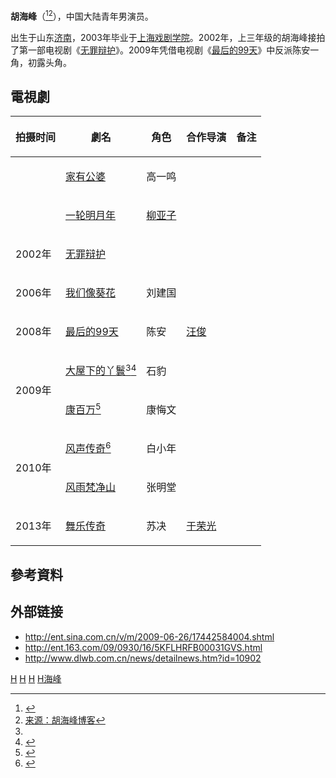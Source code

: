 {{About|中國男演員|前中共中央總書記胡錦濤之子|胡海峰}}
{{藝人
| 姓名 = 胡海峰
| 類型 = 男演员
| 圖片 = 
| 圖片尺寸 = 
| 圖片簡介 = 
| 本名 = 
| 外文名 = 
| 外文 = 
| 羅馬拼音 = 
| 英文名 = 
| 暱稱 = 
| 其他藝名 = 
| 國籍 = 
| 民族 = 
| 籍貫 = 
| 出生日期 = {{birth_date_and_age|1980|12|1}}
| 出生地點 = {{CHN}}[[山东省|山东]][[济南市|济南]]
| 逝世日期 = 
| 逝世地點 = 
| 職業 = 演员
| 語言 = [[汉语普通话|汉语普通话]]
| 三圍 = 
| 教育程度 = 大学
| 宗教信仰 = 
| 配偶 = 
| 兒女 = 
| 父母 = 
| 音樂類型 = 
| 演奏樂器 = 
| 出道地點 = 
| 出道作 = 
| 出道日期 = 
| 代表作 = 
| 活躍年代 = 
| 唱片公司 = 
| 經紀公司 = 
| 網站 = 
| 相關團體 = 
| 獎項 = 
| IMDb = 
| awards = 
| academyawards = 
| afiawards = 
| arielaward = 
| baftaawards = 
| cesarawards = 
| emmyawards = 
| filmfareawards = 
| geminiawards = 
| goldenglobeawards = 
| goldenraspberryawards = 
| goyaawards = 
| grammyawards = 
| olivierawards = 
| iftaawards = 
| imageaward = 
| nationalfilmawards = 
| screenactorsguildawards = 
| tonyawards = 
}}
'''胡海峰'''（{{bd|1980年|12月1日|||H}}<ref name="a1">{{cite web|title=康百万|url=http://www.foooood.cn/info/detail/52-9670.html|accessdate=2011-01-22|author=|date=2009-12-24|publisher=中食网|language=Zh-hans}}{{Dead link|date=2019年11月|bot=InternetArchiveBot|fix-attempted=yes}}</ref><ref>[http://blog.sina.com.cn/s/blog_4c18ce0f01000b2f.html 来源：胡海峰博客]{{Dead link|date=2018年7月|bot=InternetArchiveBot|fix-attempted=yes}}</ref>），中国大陆青年男演员。 

出生于山东[[济南|济南]]，2003年毕业于[[上海戏剧学院|上海戏剧学院]]。2002年，上三年级的胡海峰接拍了第一部电视剧《[[无罪辩护|无罪辩护]]》。2009年凭借电视剧《[[最后的99天|最后的99天]]》中反派陈安一角，初露头角。

==電視劇==
{|class="wikitable"
|- 
! 拍摄时间 !! 劇名 !! 角色 !! 合作导演 !! 备注
|-
| || [[家有公婆|家有公婆]] || 高一鸣 || ||
|-
| || [[一轮明月年|一轮明月年]] || [[柳亚子|柳亚子]]|| ||
|-
| 2002年 || [[无罪辩护|无罪辩护]] || || ||
|-
| 2006年 || [[我们像葵花|我们像葵花]] || 刘建国 || ||
|-
| 2008年 || [[最后的99天|最后的99天]] || 陈安 ||[[汪俊_(导演)|汪俊]]||
|-
|rowspan="2"|2009年|| [[大屋下的丫鬟|大屋下的丫鬟]]<ref name="a1" /><ref>{{cite web|title=《大屋下的丫鬟》热拍 胡海峰再扮帅军官|url=http://ent.163.com/09/1020/13/5M2S9SNC00031GVS.html|accessdate=2011-01-22|author=|date=2009-10-20|publisher=网易 来源: 网易娱乐|language=Zh-hans}}</ref>||石豹|| ||
|-
| [[康百万|康百万]]<ref>{{cite web|title=电视剧《康百万》热拍 胡海峰陶红领衔主演|url=http://www.chinanews.com.cn/yl/yl-ypkb/news/2009/11-22/1977729.shtml|accessdate=2010-12-19|author=编辑：朱鹏英|date=2009年11月22日|publisher=中国新闻网|language=Zh-hans|archive-url=https://web.archive.org/web/20100222102639/http://www.chinanews.com.cn/yl/yl-ypkb/news/2009/11-22/1977729.shtml|archive-date=2010-02-22|dead-url=no}}</ref>||康悔文||||
|-
|rowspan="2" |2010年|| [[风声传奇|风声传奇]]<ref>{{cite web|title=胡海峰告别白小年 《风雨梵净山》扮富家公子哥|url=http://yule.sohu.com/20101015/n275748414.shtml|accessdate=2010-12-19|author=逸人|date=2010年10月15日|publisher=搜狐网|language=Zh-hans|archive-url=https://web.archive.org/web/20160304220942/http://yule.sohu.com/20101015/n275748414.shtml|archive-date=2016-03-04|dead-url=no}}</ref>||白小年||||
|-
| [[风雨梵净山|风雨梵净山]] || 张明堂 || ||
|-
| 2013年 || [[舞乐传奇|舞乐传奇]] || 苏决 || [[于荣光|于荣光]] ||
|}

==參考資料==
{{reflist}}

==外部链接==
*http://ent.sina.com.cn/v/m/2009-06-26/17442584004.shtml {{Wayback|url=http://ent.sina.com.cn/v/m/2009-06-26/17442584004.shtml |date=20160304095919 }}
*http://ent.163.com/09/0930/16/5KFLHRFB00031GVS.html {{Wayback|url=http://ent.163.com/09/0930/16/5KFLHRFB00031GVS.html |date=20160305160539 }}
*http://www.dlwb.com.cn/news/detailnews.htm?id=10902{{dead link|date=2018年4月 |bot=InternetArchiveBot |fix-attempted=yes }}

[[Category:中国电视男演员|H]]
[[Category:上海戏剧学院校友|H]]
[[Category:济南人|H]]
[[Category:胡姓|H海峰]]